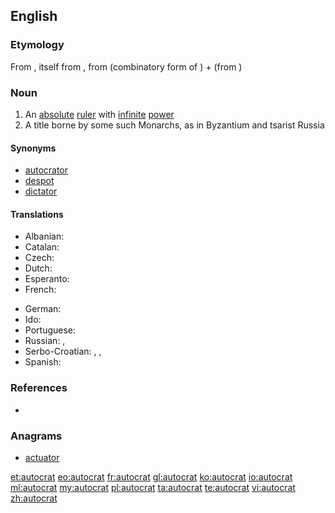 ==English==

===Etymology===
From {{etyl|fr}} {{term|autocrate|lang=fr}}, itself from {{etyl|grc}} {{term|αὐτοκρατής||sovereign|tr=autokratēs|lang=grc}}, from {{term|αὐτο-|sc=polytonic|tr=auto-||self}} (combinatory form of {{term|αὐτός|lang=grc}}) + {{term|κρατία||rule|tr=kratia|lang=grc}} (from {{term|κράτος||strength, power|tr=kratos|lang=grc}})

===Noun===
{{en-noun}}

# An [[absolute]] [[ruler]] with [[infinite]] [[power]]
# A title borne by some such Monarchs, as in Byzantium and tsarist Russia

====Synonyms====
* [[autocrator]]
* [[despot]]
* [[dictator]]

====Translations====
{{trans-top|ruler with absolute power}}
* Albanian: {{t+|sq|autokrat|m}}
* Catalan: {{t-|ca|autòcrata|m|f}}
* Czech: {{t-|cs|samovládce|m}}
* Dutch: {{t+|nl|autocraat|m}}
* Esperanto: {{t-|eo|aŭtokrato}}
* French: {{t+|fr|autocrate|m}}
{{trans-mid}}
* German: {{t+|de|Autokrat|m}}
* Ido: {{t+|io|autokrato}}
* Portuguese: {{t+|pt|autocrata|m|f}}
* Russian: {{t+|ru|автократ|m|alt=автокра́т|tr=abtokrát}}, {{t+|ru|самодержец|m|alt=самодéржец|tr=samodéržec}}
* Serbo-Croatian: {{t-|sh|samodržac}}, {{t-|sh|samovladar}}, {{t-|sh|autokrat|m}}
* Spanish: {{t-|es|autócrata|m}}
{{trans-bottom}}

===References===
* {{R:Online Etymology Dictionary}}

===Anagrams===
* [[actuator#English|actuator]]

[[et:autocrat]]
[[eo:autocrat]]
[[fr:autocrat]]
[[gl:autocrat]]
[[ko:autocrat]]
[[io:autocrat]]
[[ml:autocrat]]
[[my:autocrat]]
[[pl:autocrat]]
[[ta:autocrat]]
[[te:autocrat]]
[[vi:autocrat]]
[[zh:autocrat]]